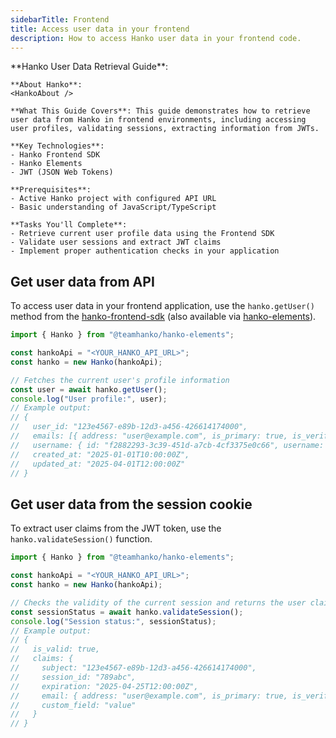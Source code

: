 ```yaml
---
sidebarTitle: Frontend
title: Access user data in your frontend
description: How to access Hanko user data in your frontend code.
---
```



<div class="hidden">
    **Hanko User Data Retrieval Guide**:

    **About Hanko**:
    <HankoAbout />

    **What This Guide Covers**: This guide demonstrates how to retrieve user data from Hanko in frontend environments, including accessing user profiles, validating sessions, extracting information from JWTs.

    **Key Technologies**:
    - Hanko Frontend SDK
    - Hanko Elements
    - JWT (JSON Web Tokens)

    **Prerequisites**:
    - Active Hanko project with configured API URL
    - Basic understanding of JavaScript/TypeScript

    **Tasks You'll Complete**:
    - Retrieve current user profile data using the Frontend SDK
    - Validate user sessions and extract JWT claims
    - Implement proper authentication checks in your application
</div>

## Get user data from API

To access user data in your frontend application, use the `hanko.getUser()` method from the [hanko-frontend-sdk](https://www.npmjs.com/package/@teamhanko/hanko-frontend-sdk)
(also available via [hanko-elements](https://www.npmjs.com/package/@teamhanko/hanko-elements)).

```js
import { Hanko } from "@teamhanko/hanko-elements";

const hankoApi = "<YOUR_HANKO_API_URL>";
const hanko = new Hanko(hankoApi);

// Fetches the current user's profile information
const user = await hanko.getUser();
console.log("User profile:", user);
// Example output:
// {
//   user_id: "123e4567-e89b-12d3-a456-426614174000",
//   emails: [{ address: "user@example.com", is_primary: true, is_verified: true }],
//   username: { id: "f2882293-3c39-451d-a7cb-4cf3375e0c66", username: "johndoe" },
//   created_at: "2025-01-01T10:00:00Z",
//   updated_at: "2025-04-01T12:00:00Z"
// }
```

## Get user data from the session cookie

To extract user claims from the JWT token, use the `hanko.validateSession()` function.

```js
import { Hanko } from "@teamhanko/hanko-elements";

const hankoApi = "<YOUR_HANKO_API_URL>";
const hanko = new Hanko(hankoApi);

// Checks the validity of the current session and returns the user claims
const sessionStatus = await hanko.validateSession();
console.log("Session status:", sessionStatus);
// Example output:
// {
//   is_valid: true,
//   claims: {
//     subject: "123e4567-e89b-12d3-a456-426614174000",
//     session_id: "789abc",
//     expiration: "2025-04-25T12:00:00Z",
//     email: { address: "user@example.com", is_primary: true, is_verified: true },
//     custom_field: "value"
//   }
// }
```